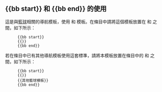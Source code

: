 == <nowiki>{{bb start}}</nowiki> 和 <nowiki>{{bb end}}</nowiki> 的使用 ==
這是與[[籃球]]相關的導航模板，使用 {{tl|bb start}} 和 {{tl|bb end}} 模板。在條目中請將這個模板放置在 {{tl|bb start}} 和 {{tl|bb end}} 之間，如下所示：
:<code><nowiki>{{bb start}}</nowiki></code>
:<code><nowiki>{{</nowiki>{{PAGENAME}}<nowiki>}}</nowiki></code>
:<code><nowiki>{{bb end}}</nowiki></code>
若在條目中已有其他導航模板使用這套標準，請將本模板放置在條目中的 {{tl|bb start}} 和 {{tl|bb end}} 之間，如下所示：
:<code><nowiki>{{bb start}}</nowiki></code>
:<code><nowiki>{{</nowiki>{{PAGENAME}}<nowiki>}}</nowiki></code>
:<code><nowiki>{{其他籃球模板}}</nowiki></code>
:<code><nowiki>{{bb end}}</nowiki></code>

<includeonly>
<!-- CATEGORIES AND INTERWIKIS BELOW THIS LINE PLEASE -->
[[Category:籃球模板|{{PAGENAME}}]]
</includeonly>